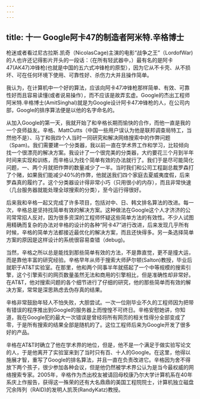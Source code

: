 ```yaml
---
---
---
```

title: 十一 Google阿卡47的制造者阿米特.辛格博士
---




枪迷或者看过尼古拉斯.凯奇（NicolasCage)主演的电影“战争之王”（LordofWar)的人也许还记得影片开头的一段话：（在所有轻武器中，）最有名的是阿卡47(AK47)冲锋枪(也就是中国的五六式冲锋枪的原型），因为它从不卡壳、从不损坏、可在任何环境下使用、可靠性好、杀伤力大并且操作简单。





我认为，在计算机中一个好的算法，应该向阿卡47冲锋枪那样简单、有效、可靠性好而且容易读懂(或者说易操作），而不应该是故弄玄虚。Google的杰出工程师阿米特.辛格博士(AmitSinghal)就是为Google设计阿卡47冲锋枪的人，在公司内部，Google的排序算法便是以他的名字命名的。





从加入Google的第一天，我就开始了和辛格长期而愉快的合作，而他一直是我的一个良师益友。辛格、MattCutts（中国一些用户误认为他是联邦调查局特工，当然他不是）、马丁和我四个人当时一同研究和解决网络搜索中的作弊问题（Spam)。我们需要建一个分类器，我以前一直在学术界工作和学习，比较倾向找一个很漂亮的解决方案。我设计了一个很完美的分类器，大约要花三个月到半年时间来实现和训练，而辛格认为找个简单有效的办法就行了。我们于是尽可能简化问题，一、两个月就把作弊的数量减少了一半。当时我们和公司工程副总裁罗森打了个赌，如果我们能减少40%的作弊，他就送我们四个家庭去夏威夷度假，后来罗森真的履约了。这个分类器设计得非常小巧（只用很小的内存），而且非常快速（几台服务器就能处理全球搜索的分类），至今运行得很好。





后来我和辛格一起又完成了许多项目，包括对中、日、韩文排名算法的改进。每一次，辛格总是坚持找简单有效的解决方案。这种做法在Google这个人才济济的公司常常招人反对，因为很多资深的工程师怀疑这些简单方法的有效性。不少人试图用精确而复杂的办法对辛格的设计的各种“阿卡47”进行改进，后来发现几乎所有时候，辛格的简单方法都接近最优化的解决方案，而且还快得多。另一条选择简单方案的原因是这样设计的系统很容易查错（debug)。





当然，辛格之所以总是能找到那些简单有效的方法，不是靠直觉，更不是撞大运，而是靠他丰富的研究经验。辛格早年从师于搜索大师萨尔顿(Salton)教授，毕业后就职于AT&T实验室。在那里，他和两个同事半年就搭起了一个中等规模的搜索引擎，这个引擎索引的网页数量虽然无法和商用的引擎相比，但是准确性却非常好。在AT&T，他对搜索问题的各个细节进行了仔细的研究，他的那些简单而有效的解决方案，常常是深思熟虑去伪存真的结果。





辛格非常鼓励年轻人不怕失败，大胆尝试。一次一位刚毕业不久的工程师因为把带有错误的程序推出到Google的服务器上而惶惶不可终日。辛格安慰她讲，你知道，我在Google犯的最大一次错误是曾经将所有网页的相关性得分全部变成了零，于是所有搜索的结果全部是随机的了。这位工程师后来为Google开发了很多好的产品。





辛格在AT&T时确立了他在学术界的地位，但是，他不是一个满足于做实验写论文的人，于是他离开了实验室来到了当时只有百、十人的Google。在这里，他得以施展才智，重写了Google的排名算法，并且一直在负责改进它。辛格因为舍不得放下两个孩子，很少参加各种会议，但是他仍然被学术界公认为是当今最权威的网络搜索专家。2005年，辛格作为杰出校友被请回母校康乃尔大学计算机系在40年系庆上作报告，获得这一殊荣的还有大名鼎鼎的美国工程院院士，计算机独立磁盘冗余阵列（RAID)的发明人凯茨(RandyKatz)教授。